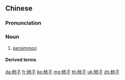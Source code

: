 ==Chinese==
{{zh-forms}}

===Pronunciation===
{{zh-pron
|m=shìzi
|c=ci5 zi2
|cat=n
}}

===Noun===
{{zh-noun}}

# [[persimmon]]

====Derived terms====
{{zh-der|柿子椒}}

{{zh-cat|Fruits}}

[[da:柿子]]
[[fr:柿子]]
[[ko:柿子]]
[[mg:柿子]]
[[th:柿子]]
[[uk:柿子]]
[[zh:柿子]]